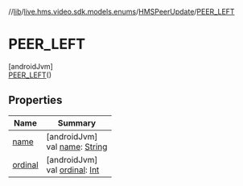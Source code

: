 //[lib](../../../../index)/[live.hms.video.sdk.models.enums](../../index)/[HMSPeerUpdate](../index)/[PEER_LEFT](index)

# PEER_LEFT

[androidJvm]\
[PEER_LEFT](index)()

## Properties

| Name               | Summary                                                                                                              |
| ------------------ | -------------------------------------------------------------------------------------------------------------------- |
| [name](name)       | [androidJvm]<br />val [name](name): [String](https://kotlinlang.org/api/latest/jvm/stdlib/kotlin/-string/index.html) |
| [ordinal](ordinal) | [androidJvm]<br />val [ordinal](ordinal): [Int](https://kotlinlang.org/api/latest/jvm/stdlib/kotlin/-int/index.html) |
